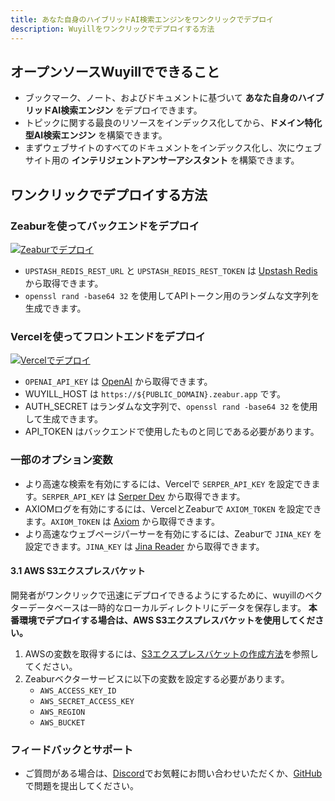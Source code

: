 ```yaml
---
title: あなた自身のハイブリッドAI検索エンジンをワンクリックでデプロイ
description: Wuyillをワンクリックでデプロイする方法
---
```


## オープンソースWuyillでできること

-   ブックマーク、ノート、およびドキュメントに基づいて **あなた自身のハイブリッドAI検索エンジン** をデプロイできます。
-   トピックに関する最良のリソースをインデックス化してから、**ドメイン特化型AI検索エンジン** を構築できます。
-   まずウェブサイトのすべてのドキュメントをインデックス化し、次にウェブサイト用の **インテリジェントアンサーアシスタント** を構築できます。

## ワンクリックでデプロイする方法

<Steps>

### Zeaburを使ってバックエンドをデプロイ

<a href="https://zeabur.com/templates/CE71SC?referralCode=wuyill">
    <img src="https://zeabur.com/button.svg" alt="Zeaburでデプロイ" />
</a>

-   `UPSTASH_REDIS_REST_URL` と `UPSTASH_REDIS_REST_TOKEN` は [Upstash Redis](https://upstash.com/docs/redis/overall/getstarted) から取得できます。
-   `openssl rand -base64 32` を使用してAPIトークン用のランダムな文字列を生成できます。

### Vercelを使ってフロントエンドをデプロイ

<a href="https://vercel.com/new/clone?repository-url=https%3A%2F%2Fgithub.com%2Fwuyillme%2Fwuyill&env=UPSTASH_REDIS_REST_URL,UPSTASH_REDIS_REST_TOKEN,OPENAI_API_KEY,SERPER_API_KEY,AUTH_SECRET&envDescription=https%3A%2F%2Fgithub.com%2Fwuyillme%2Fwuyill%2Fblob%2Fmain%2Ffrontend%2Fenv-example&project-name=wuyill&repository-name=wuyill&demo-title=Wuyill&demo-description=Wuyill – ハイブリッドAI検索エンジン&demo-url=https%3A%2F%2Fwww.wuyill.com%2F&demo-image=https%3A%2F%2Fwww.wuyill.com%2Fog.png&root-directory=frontend">
    <img src="https://vercel.com/button" alt="Vercelでデプロイ" />
</a>

-   `OPENAI_API_KEY` は [OpenAI](https://platform.openai.com) から取得できます。
-   WUYILL_HOST は `https://${PUBLIC_DOMAIN}.zeabur.app` です。
-   AUTH_SECRET はランダムな文字列で、`openssl rand -base64 32` を使用して生成できます。
-   API_TOKEN はバックエンドで使用したものと同じである必要があります。

### 一部のオプション変数

-   より高速な検索を有効にするには、Vercelで `SERPER_API_KEY` を設定できます。`SERPER_API_KEY` は [Serper Dev](https://serper.dev) から取得できます。
-   AXIOMログを有効にするには、VercelとZeaburで `AXIOM_TOKEN` を設定できます。`AXIOM_TOKEN` は [Axiom](https://axiom.co) から取得できます。
-   より高速なウェブページパーサーを有効にするには、Zeaburで `JINA_KEY` を設定できます。`JINA_KEY` は [Jina Reader](https://jina.ai/reader) から取得できます。

#### 3.1 AWS S3エクスプレスバケット

開発者がワンクリックで迅速にデプロイできるようにするために、wuyillのベクターデータベースは一時的なローカルディレクトリにデータを保存します。 **本番環境でデプロイする場合は、AWS S3エクスプレスバケットを使用してください。**

1. AWSの変数を取得するには、[S3エクスプレスバケットの作成方法](https://www.wuyill.com/search?q=How%20To%20Create%20S3%20Express%20One%20zone%20Bucket%20and%20get%20ACCESS_KEY,%20SECRET%20KEY%20and%20BUCKET%20name)を参照してください。
2. Zeaburベクターサービスに以下の変数を設定する必要があります。
    - `AWS_ACCESS_KEY_ID`
    - `AWS_SECRET_ACCESS_KEY`
    - `AWS_REGION`
    - `AWS_BUCKET`

### フィードバックとサポート

-   ご質問がある場合は、[Discord](https://discord.com/invite/7QqyMSTaRq)でお気軽にお問い合わせいただくか、[GitHub](https://github.com/showntop/wuyill/issues)で問題を提出してください。

</Steps>
